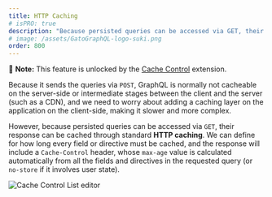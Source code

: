 ```yaml
---
title: HTTP Caching
# isPRO: true
description: "Because persisted queries can be accessed via GET, their response can be cached through standard HTTP caching."
# image: /assets/GatoGraphQL-logo-suki.png
order: 800
---
```


📣 **Note:** This feature is unlocked by the [Cache Control](/extensions/cache-control/) extension.

Because it sends the queries via `POST`, GraphQL is normally not cacheable on the server-side or intermediate stages between the client and the server (such as a CDN), and we need to worry about adding a caching layer on the application on the client-side, making it slower and more complex.

However, because persisted queries can be accessed via `GET`, their response can be cached through standard **HTTP caching**. We can define for how long every field or directive must be cached, and the response will include a `Cache-Control` header, whose `max-age` value is calculated automatically from all the fields and directives in the requested query (or `no-store` if it involves user state).

![Cache Control List editor](/assets/extensions/upstream-pro/cache-control-list.png "Cache Control List editor")
